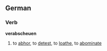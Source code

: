 ==German==
===Verb===
'''verabscheuen'''

# to [[abhor]], to [[detest]], to [[loathe]], to [[abominate]]